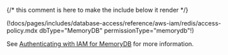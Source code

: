 {/* this comment is here to make the include below it render */}

(!docs/pages/includes/database-access/reference/aws-iam/redis/access-policy.mdx dbType="MemoryDB" permissionType="memorydb"!)

See
[Authenticating with IAM for
MemoryDB](https://docs.aws.amazon.com/memorydb/latest/devguide/auth-iam.html)
for more information.
